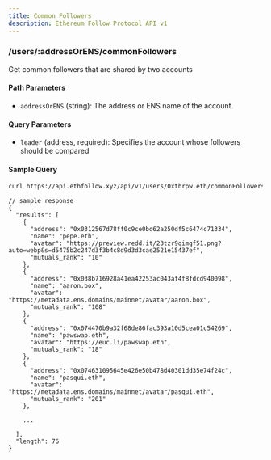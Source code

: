 ```yaml
---
title: Common Followers
description: Ethereum Follow Protocol API v1
---
```


### /users/\:addressOrENS/commonFollowers

Get common followers that are shared by two accounts

#### Path Parameters

- `addressOrENS` (string): The address or ENS name of the account.

#### Query Parameters

- `leader` (address, required): Specifies the account whose followers should be compared

#### Sample Query

```sh
curl https://api.ethfollow.xyz/api/v1/users/0xthrpw.eth/commonFollowers?leader=0x0312567d78ff0c9ce0bd62a250df5c6474c71334
```

```jsonc
// sample response
{
  "results": [
    {
      "address": "0x0312567d78ff0c9ce0bd62a250df5c6474c71334",
      "name": "pepe.eth",
      "avatar": "https://preview.redd.it/23tzr9qimgf51.png?auto=webp&s=d5475b2c247d3f3b4c8d9d3d3cae2521e15437ef",
      "mutuals_rank": "10"
    },
    {
      "address": "0x038b716928a41ea42253ac043af4f8fdcd940098",
      "name": "aaron.box",
      "avatar": "https://metadata.ens.domains/mainnet/avatar/aaron.box",
      "mutuals_rank": "108"
    },
    {
      "address": "0x074470b9a32f68de86fac393a10d5cea01c54269",
      "name": "pawswap.eth",
      "avatar": "https://euc.li/pawswap.eth",
      "mutuals_rank": "18"
    },
    {
      "address": "0x074631095645e426e50b478d40301dd35e74f24c",
      "name": "pasqui.eth",
      "avatar": "https://metadata.ens.domains/mainnet/avatar/pasqui.eth",
      "mutuals_rank": "201"
    },

    ...

  ],
  "length": 76
}
```
